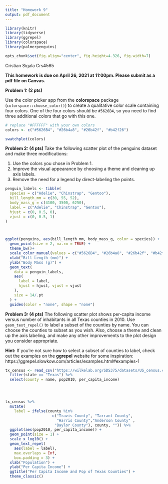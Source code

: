 ```yaml
---
title: "Homework 9"
output: pdf_document
---
```


```r
library(knitr)
library(tidyverse)
library(ggrepel)
library(colorspace)
library(palmerpenguins)

opts_chunk$set(fig.align="center", fig.height=4.326, fig.width=7)
```

Cristian Sigala Crs4565 

**This homework is due on April 26, 2021 at 11:00pm. Please submit as a pdf file on Canvas.**

**Problem 1: (2 pts)** 

Use the color picker app from the **colorspace** package (`colorspace::choose_color()`) to create a qualitative color scale containing four colors. One of the four colors should be `#5626B4`, so you need to find three additional colors that go with this one.

```r
# replace "#FFFFFF" with your own colors
colors <- c("#5626B4", "#26b4a8", "#26b42f", "#b42f26")

swatchplot(colors)
```


**Problem 2: (4 pts)** Take the following scatter plot of the penguins dataset and make three modifications:

1. Use the colors you chose in Problem 1.
2. Improve the visual appearance by choosing a theme and cleaning up axis labels.
3. Remove the need for a legend by direct-labeling the points.

```r
penguin_labels <- tibble(
  species = c("Adelie", "Chinstrap", "Gentoo"),
  bill_length_mm = c(30, 55, 52),
  body_mass_g = c(4100, 3500, 6250),
  label = c("Adelie", "Chinstrap", "Gentoo"),
  hjust = c(0, 0.5, 0),
  vjust = c(0, 0.5, 1)
)



ggplot(penguins, aes(bill_length_mm, body_mass_g, color = species)) +
  geom_point(size = 2, na.rm = TRUE) + 
  theme_bw()+ 
  scale_color_manual(values = c("#5626B4", "#26b4a8", "#26b42f", "#b42f26")) +
  xlab("Bill Length (mm)") + 
  ylab("Body Mass (g)") + 
  geom_text(
    data = penguin_labels,
    aes(
      label = label,
      hjust = hjust, vjust = vjust
    ),
    size = 14/.pt 
  ) +
  guides(color = "none", shape = "none")
```

**Problem 3: (4 pts)** The following scatter plot shows per-capita income versus number of inhabitants in all Texas counties in 2010. Use `geom_text_repel()` to label a subset of the counties by name. You can choose the counties to subset as you wish. Also, choose a theme and clean up the axis labeling, and make any other improvements to the plot design you consider appropriate. 

**Hint:** If you're not sure how to select a subset of counties to label, check out the examples on the **ggrepel** website for some inspiration:
https://ggrepel.slowkow.com/articles/examples.html#examples-1

```r
tx_census <- read_csv("https://wilkelab.org/SDS375/datasets/US_census.csv") %>% 
  filter(state == "Texas") %>%
  select(county = name, pop2010, per_capita_income)




tx_census %>%
  mutate(
    label = ifelse(county %in% 
                     c("Travis County", "Tarrant County", 
                       "Harris County","Anderson County" , 
                      "Baylor County"), county, "")) %>% 
  ggplot(aes(pop2010, per_capita_income)) +
  geom_point(size = 1) +
  scale_x_log10() + 
  geom_text_repel(
    aes(label = label),
    max.overlaps = Inf,
    box.padding = 3) + 
  xlab("Population") +
  ylab("Per Capita Income") +
  ggtitle("Per Capita Income and Pop of Texas Counties") +
  theme_classic()





```




